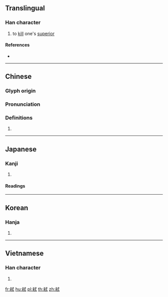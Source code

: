 {{also|弑}}
==Translingual==

===Han character===
{{Han char|rn=56|rad=弋|as=10|sn=13|four=43940|canj=KCIPM,KDIPM,XKDIP|ids=⿰𣏂式}}

# to [[kill]] one's [[superior]]

====References====
* {{Han ref|kx=0355.141|dj=0671.180|hdz=10559.190|uh=5F12|ud=24338}}

----

==Chinese==
{{zh-forms|s=弑}}

===Glyph origin===
{{Han etym}}

===Pronunciation===
{{zh-pron
|m=shì
|c=si3
|h=pfs=
|md=
|mn=
|w=
|mc=y
|oc=y
|cat=v
}}

===Definitions===
{{zh-hanzi}}

# {{rfdef|lang=zh}}

----

==Japanese==

===Kanji===
{{ja-kanji|grade=|rs=弋10}}

# {{defn|lang=ja|sort=弋10}}

====Readings====
{{ja-readings|goon=[[し]] (shi)|kanon=[[し]] (shi)|kanyoon=[[しい]] (shī)|kun=[[しいする]] (shiisuru), [[ころす]] (korosu)}}

----

==Korean==

===Hanja===
{{ko-hanja|hangeul=시|eumhun=|rv=si|mr=si|y=si}}

# {{defn|lang=ko|sort=弋10}}

----

==Vietnamese==

===Han character===
{{vi-readings|rs=弋10|hanviet=thí}}

# {{defn|lang=vi|sort=弋10}}

[[fr:弒]]
[[hu:弒]]
[[pl:弒]]
[[th:弒]]
[[zh:弒]]